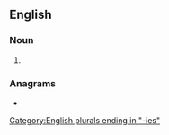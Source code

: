 ==English==

===Noun===
{{head|en|noun plural form}}

# {{plural of|dichotomy|lang=en}}

===Anagrams===
* {{l|en|dichotomise}}

[[Category:English plurals ending in "-ies"]]